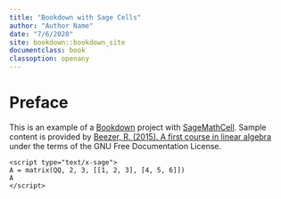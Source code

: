 ```yaml
---
title: "Bookdown with Sage Cells"
author: "Author Name"
date: "7/6/2020"
site: bookdown::bookdown_site
documentclass: book
classoption: openany
---
```


# Preface {-}

This is an example of a [Bookdown](https://bookdown.org) project with [SageMathCell](https://sagecell.sagemath.org). Sample content is provided by [Beezer, R. (2015). A first course in linear algebra](http://linear.ups.edu/html/fcla.html) under the terms of the GNU Free Documentation License.

```block2
<script type="text/x-sage">
A = matrix(QQ, 2, 3, [[1, 2, 3], [4, 5, 6]])
A
</script>
```